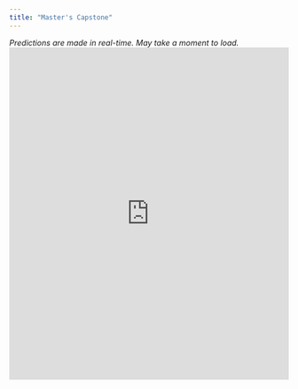 ```yaml
---
title: "Master's Capstone"
---
```

*Predictions are made in real-time. May take a moment to load.*
<iframe height="600" width="100%" frameborder="no" src="https://palacila.shinyapps.io/SantaCruz_Ecoli_ShinyApp/"> </iframe>
